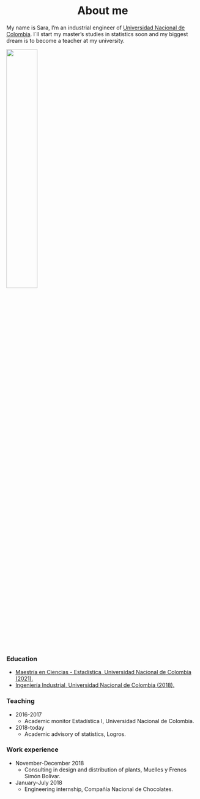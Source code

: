 <H1 align="center"> About me </H1>

My name is Sara, I'm an industrial engineer of [Universidad Nacional de Colombia](http://medellin.unal.edu.co/). I´ll start my master's studies in statistics soon and my biggest dream is to become a teacher at my university.

![](sponsors_NrWzEjCirMaueWp7B_logo_universidad-nacional-de-colombia-_localityId_X7kx7Xd5HxvsR4GxJ.png){width=40%}


### Education

- [Maestría en Ciencias - Estadística, Universidad Nacional de Colombia (2021).](http://ciencias.medellin.unal.edu.co/escuelas/estadistica/component/progracad/?snies=110263100000500111100&Itemid=164)
- [Ingeniería Industrial, Universidad Nacional de Colombia (2018).](https://minas.medellin.unal.edu.co/formacion/pregrado/ingenieriaindustrial)

### Teaching

- 2016-2017
    - Academic monitor Estadística I, Universidad Nacional de Colombia.
- 2018-today
    - Academic advisory of statistics, Logros.

### Work experience

- November-December 2018
    - Consulting in design and distribution of plants, Muelles y Frenos Simón Bolívar.
- January-July 2018
    - Engineering internship, Compañía Nacional de Chocolates.


   
